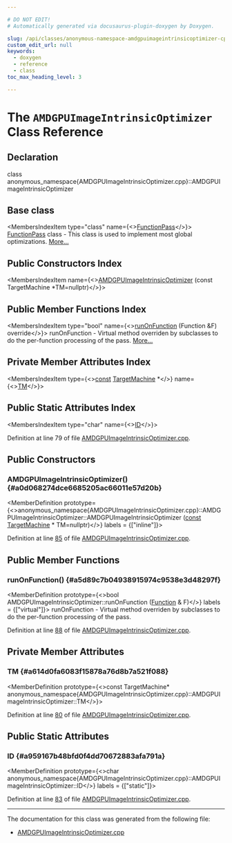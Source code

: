 ```yaml
---

# DO NOT EDIT!
# Automatically generated via docusaurus-plugin-doxygen by Doxygen.

slug: /api/classes/anonymous-namespace-amdgpuimageintrinsicoptimizer-cpp-/amdgpuimageintrinsicoptimizer
custom_edit_url: null
keywords:
  - doxygen
  - reference
  - class
toc_max_heading_level: 3

---
```





# The `AMDGPUImageIntrinsicOptimizer` Class Reference

<DoxygenPage pluginConfig={pluginConfig}>



## Declaration

<CodeBlock>class anonymous_namespace{AMDGPUImageIntrinsicOptimizer.cpp}::AMDGPUImageIntrinsicOptimizer</CodeBlock>

## Base class

<MembersIndex>

<MembersIndexItem
  type="class"
  name={<><a href="/docs/api/classes/llvm/functionpass">FunctionPass</a></>}>
<a href="/docs/api/classes/llvm/functionpass">FunctionPass</a> class - This class is used to implement most global optimizations. <a href="/docs/api/classes/llvm/functionpass/#details">More...</a>
</MembersIndexItem>

</MembersIndex>

## Public Constructors Index

<MembersIndex>

<MembersIndexItem
  name={<><a href="#a0d068274dce6685205ac66011e57d20b">AMDGPUImageIntrinsicOptimizer</a> (const TargetMachine &#42;TM=nullptr)</>}>
</MembersIndexItem>

</MembersIndex>

## Public Member Functions Index

<MembersIndex>

<MembersIndexItem
  type="bool"
  name={<><a href="#a5d89c7b04938915974c9538e3d48297f">runOnFunction</a> (Function &amp;F) override</>}>
runOnFunction - Virtual method overriden by subclasses to do the per-function processing of the pass. <a href="#a5d89c7b04938915974c9538e3d48297f">More...</a>
</MembersIndexItem>

</MembersIndex>

## Private Member Attributes Index

<MembersIndex>

<MembersIndexItem
  type={<><a href="/docs/api/files/lib/lib/target/lib/target/aarch64/aarch64promoteconstant-cpp/#a90f8350fecae261c25be85d38b451bff">const</a> <a href="/docs/api/classes/llvm/targetmachine">TargetMachine</a> &#42;</>}
  name={<><a href="#a614d0fa6083f15878a76d8b7a521f088">TM</a></>}>
</MembersIndexItem>

</MembersIndex>

## Public Static Attributes Index

<MembersIndex>

<MembersIndexItem
  type="char"
  name={<><a href="#a959167b48bfd0f4dd70672883afa791a">ID</a></>}>
</MembersIndexItem>

</MembersIndex>


Definition at line 79 of file <a href="/docs/api/files/lib/lib/target/lib/target/amdgpu/amdgpuimageintrinsicoptimizer-cpp">AMDGPUImageIntrinsicOptimizer.cpp</a>.

<SectionDefinition>

## Public Constructors

### AMDGPUImageIntrinsicOptimizer() {#a0d068274dce6685205ac66011e57d20b}

<MemberDefinition
  prototype={<>anonymous&#95;namespace&#123;AMDGPUImageIntrinsicOptimizer.cpp&#125;::AMDGPUImageIntrinsicOptimizer::AMDGPUImageIntrinsicOptimizer (<a href="/docs/api/files/lib/lib/target/lib/target/aarch64/aarch64promoteconstant-cpp/#a90f8350fecae261c25be85d38b451bff">const</a> <a href="/docs/api/classes/llvm/targetmachine">TargetMachine</a> &#42; TM=nullptr)</>}
  labels = {["inline"]}>

Definition at line <a href="/docs/api/files/lib/lib/target/lib/target/amdgpu/amdgpuimageintrinsicoptimizer-cpp/#l00085">85</a> of file <a href="/docs/api/files/lib/lib/target/lib/target/amdgpu/amdgpuimageintrinsicoptimizer-cpp">AMDGPUImageIntrinsicOptimizer.cpp</a>.
</MemberDefinition>

</SectionDefinition>

<SectionDefinition>

## Public Member Functions

### runOnFunction() {#a5d89c7b04938915974c9538e3d48297f}

<MemberDefinition
  prototype={<>bool AMDGPUImageIntrinsicOptimizer::runOnFunction (<a href="/docs/api/classes/llvm/function">Function</a> &amp; F)</>}
  labels = {["virtual"]}>
runOnFunction - Virtual method overriden by subclasses to do the per-function processing of the pass.

Definition at line <a href="/docs/api/files/lib/lib/target/lib/target/amdgpu/amdgpuimageintrinsicoptimizer-cpp/#l00088">88</a> of file <a href="/docs/api/files/lib/lib/target/lib/target/amdgpu/amdgpuimageintrinsicoptimizer-cpp">AMDGPUImageIntrinsicOptimizer.cpp</a>.
</MemberDefinition>

</SectionDefinition>

<SectionDefinition>

## Private Member Attributes

### TM {#a614d0fa6083f15878a76d8b7a521f088}

<MemberDefinition
  prototype={<>const TargetMachine&#42; anonymous&#95;namespace&#123;AMDGPUImageIntrinsicOptimizer.cpp&#125;::AMDGPUImageIntrinsicOptimizer::TM</>}>

Definition at line <a href="/docs/api/files/lib/lib/target/lib/target/amdgpu/amdgpuimageintrinsicoptimizer-cpp/#l00080">80</a> of file <a href="/docs/api/files/lib/lib/target/lib/target/amdgpu/amdgpuimageintrinsicoptimizer-cpp">AMDGPUImageIntrinsicOptimizer.cpp</a>.
</MemberDefinition>

</SectionDefinition>

<SectionDefinition>

## Public Static Attributes

### ID {#a959167b48bfd0f4dd70672883afa791a}

<MemberDefinition
  prototype={<>char anonymous&#95;namespace&#123;AMDGPUImageIntrinsicOptimizer.cpp&#125;::AMDGPUImageIntrinsicOptimizer::ID</>}
  labels = {["static"]}>

Definition at line <a href="/docs/api/files/lib/lib/target/lib/target/amdgpu/amdgpuimageintrinsicoptimizer-cpp/#l00083">83</a> of file <a href="/docs/api/files/lib/lib/target/lib/target/amdgpu/amdgpuimageintrinsicoptimizer-cpp">AMDGPUImageIntrinsicOptimizer.cpp</a>.
</MemberDefinition>

</SectionDefinition>

<hr/>

The documentation for this class was generated from the following file:

<ul>
<li><a href="/docs/api/files/lib/lib/target/lib/target/amdgpu/amdgpuimageintrinsicoptimizer-cpp">AMDGPUImageIntrinsicOptimizer.cpp</a></li>
</ul>

</DoxygenPage>
